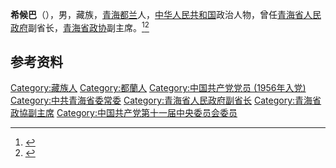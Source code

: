 '''希候巴'''（{{bd|1934年||1984年|}}），男，藏族，[[青海|青海]][[都兰县|都兰]]人，[[中华人民共和国|中华人民共和国]]政治人物，曾任[[青海省人民政府|青海省人民政府]]副省长，[[青海省政协|青海省政协]]副主席。<ref>{{Cite book|title=藏族大辞典|author=丹珠昂奔, 周润年, 莫福山等主编; 罗桑开珠, 雀丹, 杜绮德等副主编|publisher=甘肃人民出版社|year=2003|isbn=|location=兰州|pages=}}</ref><ref>{{Cite book|title=中华人民共和国职官志|author=何虎生, 李耀东, 向常福主编|publisher=中国社会出版社|year=2003|isbn=9787800883934|location=北京|pages=}}</ref>

== 参考资料 ==
{{reflist}}

{{中国人物小作品}}

{{Authority control}}
{{DEFAULTSORT:}}
[[Category:藏族人|Category:藏族人]]
[[Category:都蘭人|Category:都蘭人]]
[[Category:中国共产党党员_(1956年入党)|Category:中国共产党党员 (1956年入党)]]
[[Category:中共青海省委常委|Category:中共青海省委常委]]
[[Category:青海省人民政府副省长|Category:青海省人民政府副省长]]
[[Category:青海省政協副主席|Category:青海省政協副主席]]
[[Category:中国共产党第十一届中央委员会委员|Category:中国共产党第十一届中央委员会委员]]